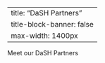 
---
title: "DaSH Partners"
title-block-banner: false
max-width: 1400px
---

Meet our DaSH Partners

